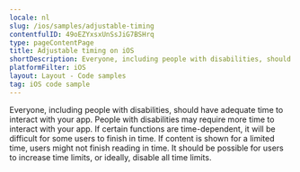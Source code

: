 ```yaml
---
locale: nl
slug: /ios/samples/adjustable-timing
contentfulID: 49oEZYxsxUnSsJiG7BSHrq
type: pageContentPage
title: Adjustable timing on iOS
shortDescription: Everyone, including people with disabilities, should have adequate time to interact with your app.
platformFilter: iOS
layout: Layout - Code samples
tag: iOS code sample
---
```


Everyone, including people with disabilities, should have adequate time to interact with your app. People with disabilities may require more time to interact with your app. If certain functions are time-dependent, it will be difficult for some users to finish in time. If content is shown for a limited time, users might not finish reading in time. It should be possible for users to increase time limits, or ideally, disable all time limits.

<CodeSample id="screen-timing" locale="nl" platform="ios"/>